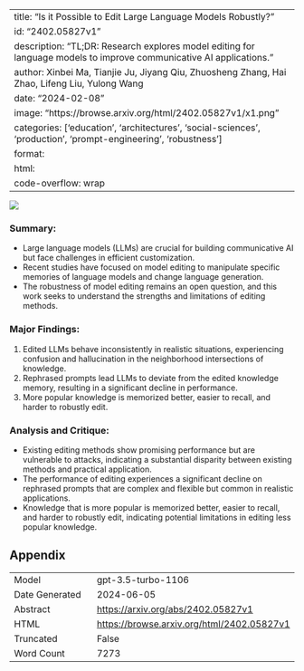 
---
title: "Is it Possible to Edit Large Language Models Robustly?"
id: "2402.05827v1"
description: "TL;DR: Research explores model editing for language models to improve communicative AI applications."
author: Xinbei Ma, Tianjie Ju, Jiyang Qiu, Zhuosheng Zhang, Hai Zhao, Lifeng Liu, Yulong Wang
date: "2024-02-08"
image: "https://browse.arxiv.org/html/2402.05827v1/x1.png"
categories: ['education', 'architectures', 'social-sciences', 'production', 'prompt-engineering', 'robustness']
format:
  html:
    code-overflow: wrap
---

![](https://browse.arxiv.org/html/2402.05827v1/x1.png)

### **Summary:**
- Large language models (LLMs) are crucial for building communicative AI but face challenges in efficient customization.
- Recent studies have focused on model editing to manipulate specific memories of language models and change language generation.
- The robustness of model editing remains an open question, and this work seeks to understand the strengths and limitations of editing methods.

### **Major Findings:**
1. Edited LLMs behave inconsistently in realistic situations, experiencing confusion and hallucination in the neighborhood intersections of knowledge.
2. Rephrased prompts lead LLMs to deviate from the edited knowledge memory, resulting in a significant decline in performance.
3. More popular knowledge is memorized better, easier to recall, and harder to robustly edit.

### **Analysis and Critique:**
- Existing editing methods show promising performance but are vulnerable to attacks, indicating a substantial disparity between existing methods and practical application.
- The performance of editing experiences a significant decline on rephrased prompts that are complex and flexible but common in realistic applications.
- Knowledge that is more popular is memorized better, easier to recall, and harder to robustly edit, indicating potential limitations in editing less popular knowledge.

## Appendix

|          |          |
|----------|----------|
| Model     | gpt-3.5-turbo-1106       |
| Date Generated     | 2024-06-05       |
| Abstract | [https://arxiv.org/abs/2402.05827v1](https://arxiv.org/abs/2402.05827v1)        |
| HTML     | [https://browse.arxiv.org/html/2402.05827v1](https://browse.arxiv.org/html/2402.05827v1)       |
| Truncated       | False       |
| Word Count       | 7273       |
